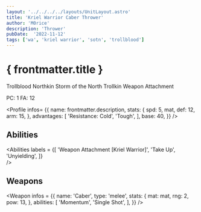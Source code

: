 ```yaml
---
layout: '../../../../layouts/UnitLayout.astro'
title: 'Kriel Warrior Caber Thrower'
author: 'M0rice'
description: 'Thrower'
pubDate:  '2022-11-12'
tags: ['wa', 'kriel warrior', 'sotn', 'trollblood']
---
```



# { frontmatter.title }
Trollblood Northkin Storm of the North Trollkin Weapon Attachment

PC: 1
FA: 12

<Profile
    infos= {{
        name: frontmatter.description,
        stats: {
            spd: 5,
            mat,
            def: 12,
            arm: 15,
        },
        advantages: [
            'Resistance: Cold',
            'Tough',
        ],
        base: 40,
    }}
/>

## Abilities
<Abilities
    labels = {[
        'Weapon Attachment [Kriel Warrior]',
        'Take Up',
        'Unyielding',
    ]}    
/>

## Weapons
<Weapon
    infos = {{
        name: 'Caber',
        type: 'melee',
        stats: {
            mat: mat,
            rng: 2,
            pow: 13,
        },
        abilities: [
            'Momentum',
            'Single Shot',
        ],
    }}
/>